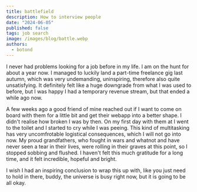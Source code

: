 ```yaml
---
title: battlefield
description: How to interview people
date: "2024-06-05"
published: false
tags: job search
image: /images/blog/battle.webp
authors:
  - botond
---
```


I never had problems looking for a job before in my life. I am on the hunt for about a year now. I managed to luckily land a part-time freelance gig last autumn, which was very undemanding, uninspiring, therefore also quite unsatisfying. It definitely felt like a huge downgrade from what I was used to before, but I was happy I had a temporary revenue stream, but that ended a while ago now.

A few weeks ago a good friend of mine reached out if I want to come on board with them for a little bit and get their webapp into a better shape. I didn't realise how broken I was by then. On my first day with them at I went to the toilet and I started to cry while I was peeing. This kind of multitasking has very uncomfrotable logistical consequences, which I will not go into now. My proud grandfathers, who fought in wars and whatnot and have never seen a tear in their lives, were rolling in their graves at this point, so I stopped sobbing and flushed. I haven't felt this much gratitude for a long time, and it felt incredible, hopeful and bright.

I wish I had an inspiring conclusion to wrap this up with, like you just need to hold in there, buddy, the universe is busy right now, but it is going to be all okay.
